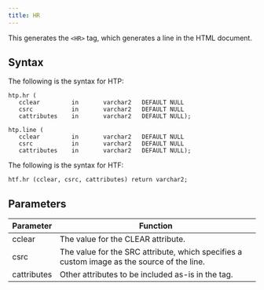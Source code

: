 ```yaml
---
title: HR
---
```


This generates the `<HR>` tag, which generates a line in the HTML document.

## Syntax

The following is the syntax for HTP:
```
htp.hr (
   cclear         in       varchar2   DEFAULT NULL
   csrc           in       varchar2   DEFAULT NULL
   cattributes    in       varchar2   DEFAULT NULL);

htp.line (
   cclear         in       varchar2   DEFAULT NULL
   csrc           in       varchar2   DEFAULT NULL
   cattributes    in       varchar2   DEFAULT NULL);
```

The following is the syntax for HTF:
```
htf.hr (cclear, csrc, cattributes) return varchar2;
```

## Parameters

| Parameter | Function |
| --------- | -------- |
| cclear | The value for the CLEAR attribute. |
| csrc | The value for the SRC attribute, which specifies a custom image as the source of the line. |
| cattributes | Other attributes to be included as-is in the tag. |